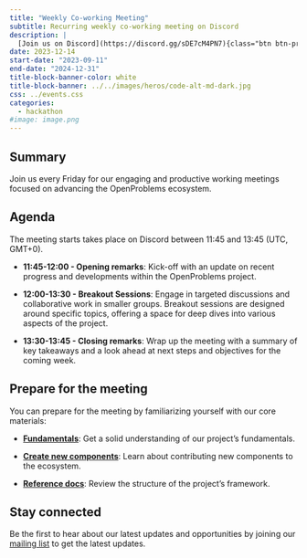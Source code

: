 ```yaml
---
title: "Weekly Co-working Meeting"
subtitle: Recurring weekly co-working meeting on Discord
description: |
  [Join us on Discord](https://discord.gg/sDE7cM4PN7){class="btn btn-primary"}
date: 2023-12-14
start-date: "2023-09-11"
end-date: "2024-12-31"
title-block-banner-color: white
title-block-banner: ../../images/heros/code-alt-md-dark.jpg
css: ../events.css
categories:
  - hackathon
#image: image.png
---
```


## Summary

Join us every Friday for our engaging and productive working meetings focused on advancing the OpenProblems ecosystem.

## Agenda

The meeting starts takes place on Discord between 11:45 and 13:45 (UTC, GMT+0).

* **11:45-12:00 - Opening remarks**: Kick-off with an update on recent progress and developments within the OpenProblems project.

* **12:00-13:30 - Breakout Sessions**: Engage in targeted discussions and collaborative work in smaller groups. Breakout sessions are designed around specific topics, offering a space for deep dives into various aspects of the project.

* **13:30-13:45 - Closing remarks**: Wrap up the meeting with a summary of key takeaways and a look ahead at next steps and objectives for the coming week.

## Prepare for the meeting

You can prepare for the meeting by familiarizing yourself with our core materials:

* [**Fundamentals**](/documentation/fundamentals/): Get a solid understanding of our project's fundamentals.

* [**Create new components**](/documentation/create_component/): Learn about contributing new components to the ecosystem.

* [**Reference docs**](/documentation/reference/openproblems/): Review the structure of the project's framework.

## Stay connected

Be the first to hear about our latest updates and opportunities by joining our [mailing list](https://docs.google.com/forms/d/e/1FAIpQLSe90Oky4-1b0HbdLsp5Yqo9juCd2mq-NlGHU9NHRW1ECok1xQ/viewform?usp=sf_link) to get the latest updates.
